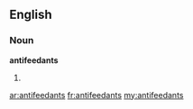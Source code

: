 ==English==

===Noun===
'''antifeedants'''

# {{plural of|[[antifeedant]]}}

[[ar:antifeedants]]
[[fr:antifeedants]]
[[my:antifeedants]]